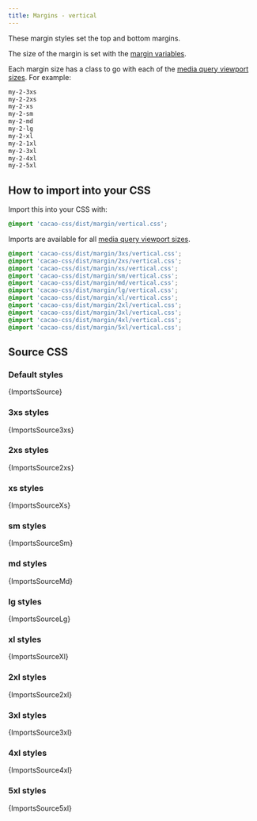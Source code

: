 ```yaml
---
title: Margins - vertical
---
```


These margin styles set the top and bottom margins.

The size of the margin is set with the [margin variables](/styles/margin/variables).

Each margin size has a class to go with each of the [media query viewport sizes](/styles/media#viewport-media-queries). For example:

```css
my-2-3xs
my-2-2xs
my-2-xs
my-2-sm
my-2-md
my-2-lg
my-2-xl
my-2-1xl
my-2-3xl
my-2-4xl
my-2-5xl
```


## How to import into your CSS

Import this into your CSS with:

```css
@import 'cacao-css/dist/margin/vertical.css';
```

Imports are available for all [media query viewport sizes](/styles/media#viewport-media-queries).

```css
@import 'cacao-css/dist/margin/3xs/vertical.css';
@import 'cacao-css/dist/margin/2xs/vertical.css';
@import 'cacao-css/dist/margin/xs/vertical.css';
@import 'cacao-css/dist/margin/sm/vertical.css';
@import 'cacao-css/dist/margin/md/vertical.css';
@import 'cacao-css/dist/margin/lg/vertical.css';
@import 'cacao-css/dist/margin/xl/vertical.css';
@import 'cacao-css/dist/margin/2xl/vertical.css';
@import 'cacao-css/dist/margin/3xl/vertical.css';
@import 'cacao-css/dist/margin/4xl/vertical.css';
@import 'cacao-css/dist/margin/5xl/vertical.css';
```

## Source CSS

<!-- markdownlint-disable -->

### Default styles

<CodeBlock language="css" title="margin/vertical.css">{ImportsSource}</CodeBlock>

### 3xs styles

<CodeBlock language="css" title="margin/3xs/vertical.css">{ImportsSource3xs}</CodeBlock>

### 2xs styles

<CodeBlock language="css" title="margin/2xs/vertical.css">{ImportsSource2xs}</CodeBlock>

### xs styles

<CodeBlock language="css" title="margin/xs/vertical.css">{ImportsSourceXs}</CodeBlock>

### sm styles

<CodeBlock language="css" title="margin/sm/vertical.css">{ImportsSourceSm}</CodeBlock>

### md styles

<CodeBlock language="css" title="margin/md/vertical.css">{ImportsSourceMd}</CodeBlock>

### lg styles

<CodeBlock language="css" title="margin/lg/vertical.css">{ImportsSourceLg}</CodeBlock>

### xl styles

<CodeBlock language="css" title="margin/xl/vertical.css">{ImportsSourceXl}</CodeBlock>

### 2xl styles

<CodeBlock language="css" title="margin/2xl/vertical.css">{ImportsSource2xl}</CodeBlock>

### 3xl styles

<CodeBlock language="css" title="margin/3xl/vertical.css">{ImportsSource3xl}</CodeBlock>

### 4xl styles

<CodeBlock language="css" title="margin/4xl/vertical.css">{ImportsSource4xl}</CodeBlock>

### 5xl styles

<CodeBlock language="css" title="margin/5xl/vertical.css">{ImportsSource5xl}</CodeBlock>
